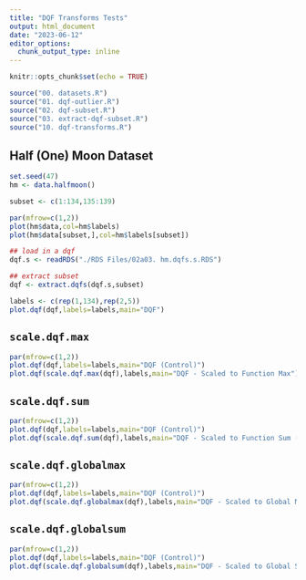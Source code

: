 ```yaml
---
title: "DQF Transforms Tests"
output: html_document
date: "2023-06-12"
editor_options: 
  chunk_output_type: inline
---
```


```r
knitr::opts_chunk$set(echo = TRUE)
```

```r
source("00. datasets.R")
source("01. dqf-outlier.R")
source("02. dqf-subset.R")
source("03. extract-dqf-subset.R")
source("10. dqf-transforms.R")
```


## Half (One) Moon Dataset

```r
set.seed(47)
hm <- data.halfmoon()

subset <- c(1:134,135:139)

par(mfrow=c(1,2))
plot(hm$data,col=hm$labels)
plot(hm$data[subset,],col=hm$labels[subset])
```

```r
## load in a dqf
dqf.s <- readRDS("./RDS Files/02a03. hm.dqfs.s.RDS")
```

```r
## extract subset
dqf <- extract.dqfs(dqf.s,subset)
```

```r
labels <- c(rep(1,134),rep(2,5))
plot.dqf(dqf,labels=labels,main="DQF")
```

## `scale.dqf.max`

```r
par(mfrow=c(1,2))
plot.dqf(dqf,labels=labels,main="DQF (Control)")
plot.dqf(scale.dqf.max(dqf),labels,main="DQF - Scaled to Function Max")
```

## `scale.dqf.sum`

```r
par(mfrow=c(1,2))
plot.dqf(dqf,labels=labels,main="DQF (Control)")
plot.dqf(scale.dqf.sum(dqf),labels,main="DQF - Scaled to Function Sum (Integral)")
```

## `scale.dqf.globalmax`

```r
par(mfrow=c(1,2))
plot.dqf(dqf,labels=labels,main="DQF (Control)")
plot.dqf(scale.dqf.globalmax(dqf),labels,main="DQF - Scaled to Global Max")
```

## `scale.dqf.globalsum`

```r
par(mfrow=c(1,2))
plot.dqf(dqf,labels=labels,main="DQF (Control)")
plot.dqf(scale.dqf.globalsum(dqf),labels,main="DQF - Scaled to Global Sum")
```








































